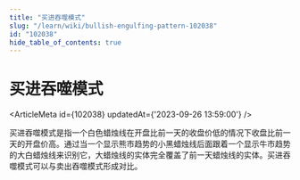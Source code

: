 ```yaml
---
title: "买进吞噬模式"
slug: "/learn/wiki/bullish-engulfing-pattern-102038"
id: "102038"
hide_table_of_contents: true
---
```



# 买进吞噬模式

<ArticleMeta id={102038} updatedAt={'2023-09-26 13:59:00'} />
<div className='border-solid border-b border-t-0 my-4 border-[var(--ifm-color-gray-300)]' />

买进吞噬模式是指一个白色蜡烛线在开盘比前一天的收盘价低的情况下收盘比前一天的开盘价高。通过当一个显示熊市趋势的小黑蜡烛线后面跟着一个显示牛市趋势的大白蜡烛线来识别它，大蜡烛线的实体完全覆盖了前一天蜡烛线的实体。买进吞噬模式可以与卖出吞噬模式形成对比。
